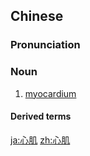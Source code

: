 ==Chinese==
{{zh-forms}}

===Pronunciation===
{{zh-pron
|m=xīnjī
|c=sam1 gei1
|cat=n
}}

===Noun===
{{zh-noun}}

# {{lb|zh|cardiology}} [[myocardium]]

====Derived terms====
{{zh-der|心肌病|心肌梗塞|心肌梗死|心肌炎}}

[[ja:心肌]]
[[zh:心肌]]